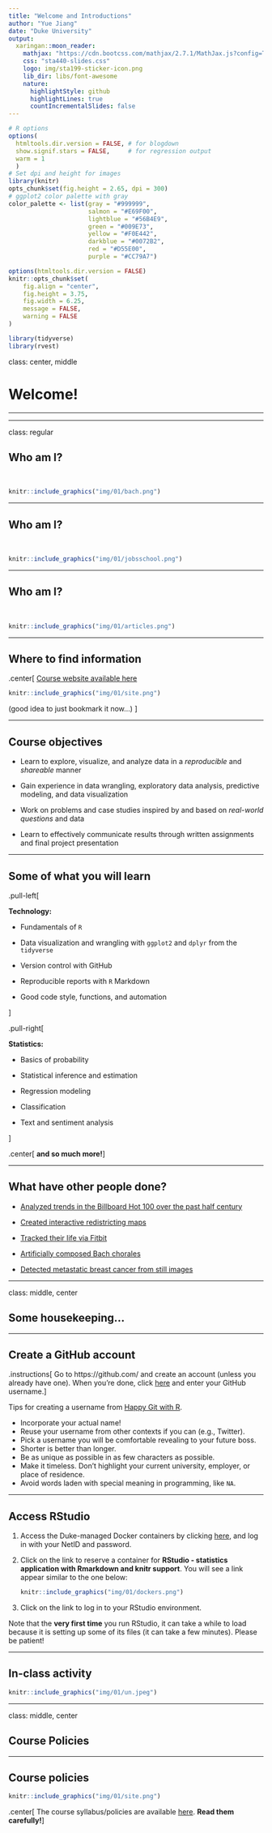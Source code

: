 ---
title: "Welcome and Introductions"
author: "Yue Jiang"
date: "Duke University"
output:
  xaringan::moon_reader:
    mathjax: "https://cdn.bootcss.com/mathjax/2.7.1/MathJax.js?config=TeX-MML-AM_HTMLorMML"
    css: "sta440-slides.css"
    logo: img/sta199-sticker-icon.png
    lib_dir: libs/font-awesome
    nature:
      highlightStyle: github
      highlightLines: true
      countIncrementalSlides: false
---

```{r setup, include=FALSE}
# R options
options(
  htmltools.dir.version = FALSE, # for blogdown
  show.signif.stars = FALSE,     # for regression output
  warm = 1
  )
# Set dpi and height for images
library(knitr)
opts_chunk$set(fig.height = 2.65, dpi = 300) 
# ggplot2 color palette with gray
color_palette <- list(gray = "#999999", 
                      salmon = "#E69F00", 
                      lightblue = "#56B4E9", 
                      green = "#009E73", 
                      yellow = "#F0E442", 
                      darkblue = "#0072B2", 
                      red = "#D55E00", 
                      purple = "#CC79A7")

options(htmltools.dir.version = FALSE)
knitr::opts_chunk$set(
	fig.align = "center",
	fig.height = 3.75,
	fig.width = 6.25,
	message = FALSE,
	warning = FALSE
)
```

```{r echo=FALSE, message=FALSE, warning=FALSE}
library(tidyverse)
library(rvest)
```

class: center, middle

# Welcome!

---


---

class: regular

## Who am I?

<br>

```{r, echo=FALSE,out.width = '90%'} 
knitr::include_graphics("img/01/bach.png")
```

---

## Who am I?

<br>

```{r, echo=FALSE,out.width = '90%'} 
knitr::include_graphics("img/01/jobsschool.png")
```

---

## Who am I?

<br>

```{r, echo=FALSE,out.width = '120%'} 
knitr::include_graphics("img/01/articles.png")
```

---

## Where to find information

.center[
[Course website available here](https://www2.stat.duke.edu/courses/Fall20/sta199.001/)

```{r, echo=FALSE,out.width = '90%'} 
knitr::include_graphics("img/01/site.png")
```

(good idea to just bookmark it now...)
]

---

## Course objectives

- Learn to explore, visualize, and analyze data in a *reproducible* and *shareable* manner

- Gain experience in data wrangling, exploratory data analysis, predictive modeling, and data visualization

- Work on problems and case studies inspired by and based on *real-world questions* and data

- Learn to effectively communicate results through written assignments and final project presentation

---

## Some of what you will learn
.pull-left[

**Technology:**

- Fundamentals of `R`

- Data visualization and wrangling with `ggplot2` and `dplyr` from the `tidyverse`

- Version control with GitHub

- Reproducible reports with `R` Markdown

- Good code style, functions, and automation

]

.pull-right[

**Statistics:**

- Basics of probability

- Statistical inference and estimation

- Regression modeling

- Classification

- Text and sentiment analysis

]

.center[
**and so much more!**
]


---

## What have other people done?

- [Analyzed trends in the Billboard Hot 100 over the past half century](https://towardsdatascience.com/billboard-hot-100-analytics-using-data-to-understand-the-shift-in-popular-music-in-the-last-60-ac3919d39b49)

- [Created interactive redistricting maps](https://projects.fivethirtyeight.com/redistricting-maps/north-carolina/)

- [Tracked their life via Fitbit](https://livefreeordichotomize.com/2017/12/27/a-year-as-told-by-fitbit/)

- [Artificially composed Bach chorales](https://magenta.tensorflow.org/coconet)

- [Detected metastatic breast cancer from still images](https://ai.googleblog.com/2018/10/applying-deep-learning-to-metastatic.html)

---

class: middle, center

## Some housekeeping...

---

## Create a GitHub account

.instructions[
Go to https://github.com/ and create an account (unless you already have one). When you're done, click [here](https://duke.qualtrics.com/jfe/form/SV_bxqV6bAbLiYxJ2d) and enter your GitHub username.
]

Tips for creating a username from [Happy Git with R](http://happygitwithr.com/github-acct.html#username-advice).

- Incorporate your actual name!
- Reuse your username from other contexts if you can (e.g., Twitter).
- Pick a username you will be comfortable revealing to your future boss.
- Shorter is better than longer.
- Be as unique as possible in as few characters as possible.
- Make it timeless. Don’t highlight your current university, employer, or place 
of residence.
- Avoid words laden with special meaning in programming, like `NA`.

---

## Access RStudio

1. Access the Duke-managed Docker containers by clicking [here](https://vm-manage.oit.duke.edu/containers), 
and log in with your NetID and password. 
2. Click on the link to reserve a container for 
**RStudio - statistics application with Rmarkdown and knitr support**. You will
see a link appear similar to the one below:

    ```{r, echo=FALSE,out.width = '50%'} 
    knitr::include_graphics("img/01/dockers.png")
    ```

3. Click on the link to log in to your RStudio environment. 

Note that the **very first time** you run RStudio, it can take a while to load
because it is setting up some of its files (it can take a few minutes). Please
be patient! 

---

## In-class activity

```{r, echo=FALSE,out.width = '90%'} 
knitr::include_graphics("img/01/un.jpeg")
```

---

class: middle, center

## Course Policies

---

## Course policies

```{r, echo=FALSE,out.width = '90%'} 
knitr::include_graphics("img/01/site.png")
```

.center[
The course syllabus/policies are available [here](https://www2.stat.duke.edu/courses/Fall20/sta199.001/policies.html). 
**Read them carefully!**
]